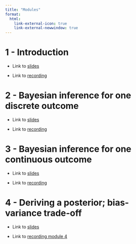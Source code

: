 ```yaml
---
title: "Modules"
format:
  html:
    link-external-icon: true
    link-external-newwindow: true
---
```


# 1 - Introduction 

-   Link to [slides](https://umass-my.sharepoint.com/:b:/r/personal/lalkema_umass_edu/Documents/bayes%20slides%202024/1_intro.pdf?csf=1&web=1&e=kdva55)

-   Link to [recording](https://umass-my.sharepoint.com/:v:/g/personal/lalkema_umass_edu/EQXeU01m8PhAtoO-m1ImHJoB9uFc6pvl2OtUnd7HPEVekw?nav=eyJyZWZlcnJhbEluZm8iOnsicmVmZXJyYWxBcHAiOiJPbmVEcml2ZUZvckJ1c2luZXNzIiwicmVmZXJyYWxBcHBQbGF0Zm9ybSI6IldlYiIsInJlZmVycmFsTW9kZSI6InZpZXciLCJyZWZlcnJhbFZpZXciOiJNeUZpbGVzTGlua0NvcHkifX0&e=MyJKns)

# 2 - Bayesian inference for one discrete outcome 

-   Link to [slides](https://umass-my.sharepoint.com/:b:/r/personal/lalkema_umass_edu/Documents/bayes%20slides%202024/2_discrete_fall2022_handout.pdf?csf=1&web=1&e=O7Ye8v)

-   Link to [recording](https://umass-my.sharepoint.com/personal/lalkema_umass_edu/_layouts/15/stream.aspx?id=%2Fpersonal%2Flalkema%5Fumass%5Fedu%2FDocuments%2Fbayes%20recordings%2F2%5Fdiscrete%2Emp4&nav=eyJyZWZlcnJhbEluZm8iOnsicmVmZXJyYWxBcHAiOiJPbmVEcml2ZUZvckJ1c2luZXNzIiwicmVmZXJyYWxBcHBQbGF0Zm9ybSI6IldlYiIsInJlZmVycmFsTW9kZSI6InZpZXciLCJyZWZlcnJhbFZpZXciOiJNeUZpbGVzTGlua0NvcHkifX0&ga=1&referrer=StreamWebApp%2EWeb&referrerScenario=AddressBarCopied%2Eview%2Ed66beddc%2De0d3%2D4645%2D8e90%2D75de56313f97)

# 3 - Bayesian inference for one continuous outcome

-   Link to [slides](https://umass-my.sharepoint.com/:b:/r/personal/lalkema_umass_edu/Documents/bayes%20slides%202024/3_continuous.pdf?csf=1&web=1&e=OjaozB)

-   Link to [recording](https://umass-my.sharepoint.com/:v:/r/personal/lalkema_umass_edu/Documents/bayes%20recordings/3_continuous.mp4?csf=1&web=1&nav=eyJyZWZlcnJhbEluZm8iOnsicmVmZXJyYWxBcHAiOiJPbmVEcml2ZUZvckJ1c2luZXNzIiwicmVmZXJyYWxBcHBQbGF0Zm9ybSI6IldlYiIsInJlZmVycmFsTW9kZSI6InZpZXciLCJyZWZlcnJhbFZpZXciOiJNeUZpbGVzTGlua0NvcHkifX0&e=616ADn)

# 4 - Deriving a posterior; bias-variance trade-off

-   Link to [slides](https://umass-my.sharepoint.com/:b:/r/personal/lalkema_umass_edu/Documents/bayes%20slides%202024/4_normalnormal_derivation.pdf?csf=1&web=1&e=V8T5vQ)

-   Link to [recording module 4](https://umass-my.sharepoint.com/:v:/r/personal/lalkema_umass_edu/Documents/bayes%20recordings/4_derivation_posterior.mp4?csf=1&web=1&nav=eyJyZWZlcnJhbEluZm8iOnsicmVmZXJyYWxBcHAiOiJPbmVEcml2ZUZvckJ1c2luZXNzIiwicmVmZXJyYWxBcHBQbGF0Zm9ybSI6IldlYiIsInJlZmVycmFsTW9kZSI6InZpZXciLCJyZWZlcnJhbFZpZXciOiJNeUZpbGVzTGlua0NvcHkifX0&e=P6cAGw)

